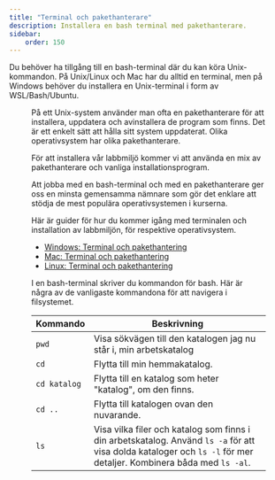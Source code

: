```yaml
---
title: "Terminal och pakethanterare"
description: Installera en bash terminal med pakethanterare.
sidebar:
    order: 150
---
```



Du behöver ha tillgång till en bash-terminal där du kan köra Unix-kommandon. På Unix/Linux och Mac har du alltid en terminal, men på Windows behöver du installera en Unix-terminal i form av WSL/Bash/Ubuntu.


<Figure 
    src={terminal1}
    caption="En terminal som kör kommandot cowsay."
/>

På ett Unix-system använder man ofta en pakethanterare för att installera, uppdatera och avinstallera de program som finns. Det är ett enkelt sätt att hålla sitt system uppdaterat. Olika operativsystem har olika pakethanterare.

För att installera vår labbmiljö kommer vi att använda en mix av pakethanterare och vanliga installationsprogram.

Att jobba med en bash-terminal och med en pakethanterare ger oss en minsta gemensamma nämnare som gör det enklare att stödja de mest populära operativsystemen i kurserna.

Här är guider för hur du kommer igång med terminalen och installation av labbmiljön, för respektive operativsystem.

* [Windows: Terminal och pakethantering](./laromaterial/labbmiljo/terminal-windows)
* [Mac: Terminal och pakethantering](./laromaterial/labbmiljo/terminal-mac)
* [Linux: Terminal och pakethantering](./laromaterial/labbmiljo/terminal-linux)

I en bash-terminal skriver du kommandon för bash. Här är några av de vanligaste kommandona för att navigera i filsystemet.

| Kommando | Beskrivning |
|----------|-------------|
| `pwd`    | Visa sökvägen till den katalogen jag nu står i, min arbetskatalog |
| `cd`     | Flytta till min hemmakatalog. |
| `cd katalog` | Flytta till en katalog som heter "katalog", om den finns. |
| `cd ..`  | Flytta till katalogen ovan den nuvarande. |
| `ls`  | Visa vilka filer och katalog som finns i din arbetskatalog. Använd `ls -a` för att visa dolda kataloger och `ls -l` för mer detaljer. Kombinera båda med `ls -al`. |
